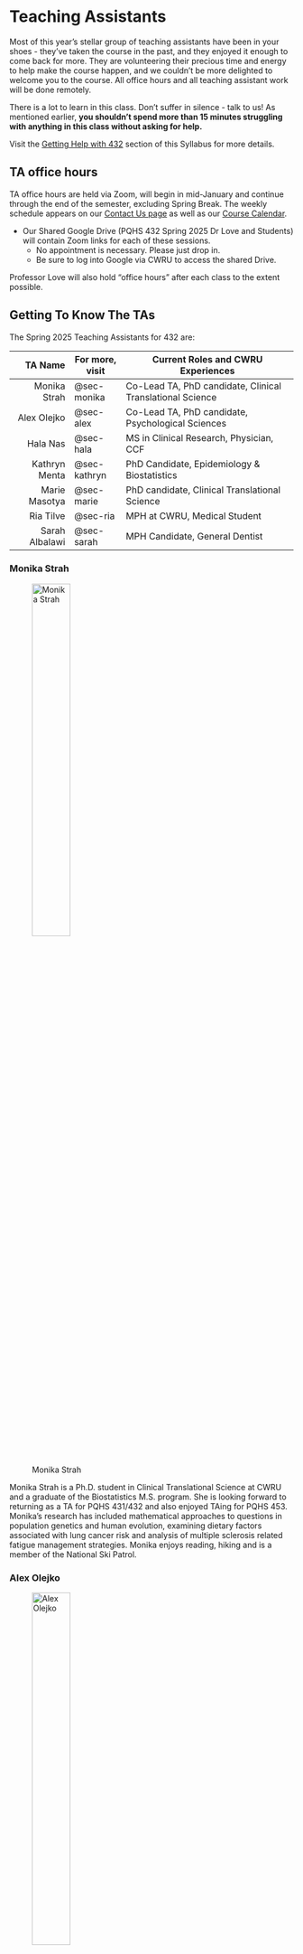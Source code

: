 # Teaching Assistants {#sec-teachingassistants}

Most of this year's stellar group of teaching assistants have been in your shoes - they've taken the course in the past, and they enjoyed it enough to come back for more. They are volunteering their precious time and energy to help make the course happen, and we couldn't be more delighted to welcome you to the course. All office hours and all teaching assistant work will be done remotely.

There is a lot to learn in this class. Don't suffer in silence - talk to us! As mentioned earlier, **you shouldn't spend more than 15 minutes struggling with anything in this class without asking for help.**

Visit the [Getting Help with 432](05-gettinghelp.qmd) section of this Syllabus for more details.

## TA office hours

TA office hours are held via Zoom, will begin in mid-January and continue through the end of the semester, excluding Spring Break. The weekly schedule appears on our [Contact Us page](https://thomaselove.github.io/431-2025/contact.html) as well as our [Course Calendar](https://thomaselove.github.io/431-2025/calendar.html).

- Our Shared Google Drive (PQHS 432 Spring 2025 Dr Love and Students) will contain Zoom links for each of these sessions. 
  - No appointment is necessary. Please just drop in. 
  - Be sure to log into Google via CWRU to access the shared Drive.

Professor Love will also hold "office hours" after each class to the extent possible.

## Getting To Know The TAs

The Spring 2025 Teaching Assistants for 432 are:

TA Name | For more, visit | Current Roles and CWRU Experiences
--------------: | ------------- | ------------------------------------------
Monika Strah | @sec-monika | Co-Lead TA, PhD candidate, Clinical Translational Science
Alex Olejko | @sec-alex | Co-Lead TA, PhD candidate, Psychological Sciences
Hala Nas | @sec-hala | MS in Clinical Research, Physician, CCF
Kathryn Menta | @sec-kathryn | PhD Candidate, Epidemiology & Biostatistics
Marie Masotya | @sec-marie | PhD candidate, Clinical Translational Science
Ria Tilve | @sec-ria | MPH at CWRU, Medical Student
Sarah Albalawi | @sec-sarah | MPH Candidate, General Dentist

### Monika Strah {#sec-monika}

![Monika Strah](images/Monika_Strah.png){width=40%}

Monika Strah is a Ph.D. student in Clinical Translational Science at CWRU and a graduate of the Biostatistics M.S. program. She is looking forward to returning as a TA for PQHS 431/432 and also enjoyed TAing for PQHS 453. Monika’s research has included mathematical approaches to questions in population genetics and human evolution, examining dietary factors associated with lung cancer risk and analysis of multiple sclerosis related fatigue management strategies. Monika enjoys reading, hiking and is a member of the National Ski Patrol.

### Alex Olejko {#sec-alex}

![Alex Olejko](images/Alex_Olejko.png){width=40%}

Alex is a PhD candidate in the Developmental, Cognitive, and Affective Sciences program in the Department of Psychological Sciences. He completed my undergraduate education at Ohio State, and earned my Master’s degree from CWRU in 2022. His research mainly resides in the field of behavior genetics, where he focuses on polygenic influences on behavioral outcomes. These outcomes mostly encompass educational and health phenotypes in the early to mid-twenties. Alex grew up outside of Cleveland and am a fervent Cleveland sports fan. He loves going to Guardians games and have already been to 20 this year (and counting). Some of his other favorite past-times include building Lego, mixology, exercise, and (mainly) single-player video games.

### Hala Nas {#sec-hala}

![Hala Nas](images/Hala_Nas.png){width=40%}

Hala Nas is a pulmonary & critical care physician at the Cleveland Clinic. Her areas of interest include lung cancer and pleural diseases.  She completed her MS in Clinical Research in May 2024. Her research interests include methodology and guideline synthesis in pleural diseases, as well as large data analysis in lung cancer. In her free time, she enjoys traveling, hiking, watching thriller movies and reading crime fiction.


### Kathryn Menta {#sec-kathryn}

![Kathryn Menta](images/Kathryn_Menta.png){width=40%}

Kathryn Menta is a second year PhD student in Epidemiology and Biostatistics within the Department of Population & Quantitative Health Sciences. She worked as a crime scene investigator and forensic DNA technician for about seven years before returning to school to complete a new BS in mathematics and statistics at the University of Missouri, Kansas City. She then completed both a Master’s in mathematics and a Master’s in statistics at the same institution before coming to CWRU to start her PhD. Her current research is in statistical methodology development and analysis in phase III clinical trials focusing on multiple sclerosis drug treatments. Outside of school, Kathryn enjoys spending time with her husband and two cats binge watching numerous TV shows. She also is hoping to get back into singing (she is a classically trained opera singer) in the near future!

### Marie Masotya {#sec-marie}

![Marie Masotya](images/Marie_Masotya.png){width=40%}

Marie Masotya, MPH, is a PhD student in the Clinical Translational Science program. She is Senior Research Coordinator at University Hospitals (UH) Rainbow Center for Child Health and Policy where she manages research, quality and community-based projects. She represents UH Rainbow on several multi-sectoral community partnerships focused on child health and health equity. These include Better Health Partnership, Lead Safe Cleveland Coalition, and the Community-Based Participatory Research Network. Marie took full advantage of TA support in Fall 2022 when she was a student in 431. She looks forward to returning that support to others this semester. When not doing research, you will find her enjoying live theater, music, and adventures with her spouse and 3 children.

### Ria Tilve {#sec-ria}

![Ria Tilve](images/Ria_Tilve.png){width=40%}

Ria Tilve is a second year medical student at CWRU. After completing her bachelor’s in Biochemistry, she obtained her MPH in Population Health Research at CWRU. Her current research focuses on musculoskeletal health and biomedical imaging. Ria took 431 and 432 during the 2021-2022 school year, and she is applying those skills in her research projects. Outside of studying, Ria enjoys spending time with her family, running, watching sports, and exploring new places.

### Sarah Albalawi {#sec-sarah}

![Sarah Albalawi](images/Sarah_Albalawi.png){width=40%}

Sarah Albalawi is in her third year in the MPH program in the department of Population and Quanitative Health Sciences. She completed her undergraduate studies in Dental Medicine at King Saud University in Saudi Arabia. Her research interests are oral health outcomes among medically compromised patients and the mobilization of rural dental care services. She loves baking sweets, appreciating art at galleries, and photographing nature. 

